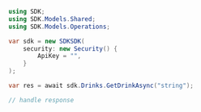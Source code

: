 ```csharp GetDrink.cs
using SDK;
using SDK.Models.Shared;
using SDK.Models.Operations;

var sdk = new SDKSDK(
    security: new Security() {
        ApiKey = "",
    }
);

var res = await sdk.Drinks.GetDrinkAsync("string");

// handle response
```
